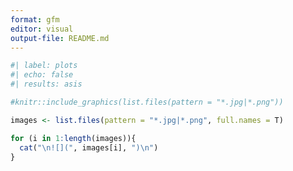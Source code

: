 ```yaml
---
format: gfm
editor: visual
output-file: README.md
---
```


```r
#| label: plots
#| echo: false
#| results: asis

#knitr::include_graphics(list.files(pattern = "*.jpg|*.png"))

images <- list.files(pattern = "*.jpg|*.png", full.names = T)

for (i in 1:length(images)){
  cat("\n![](", images[i], ")\n")
}
```
